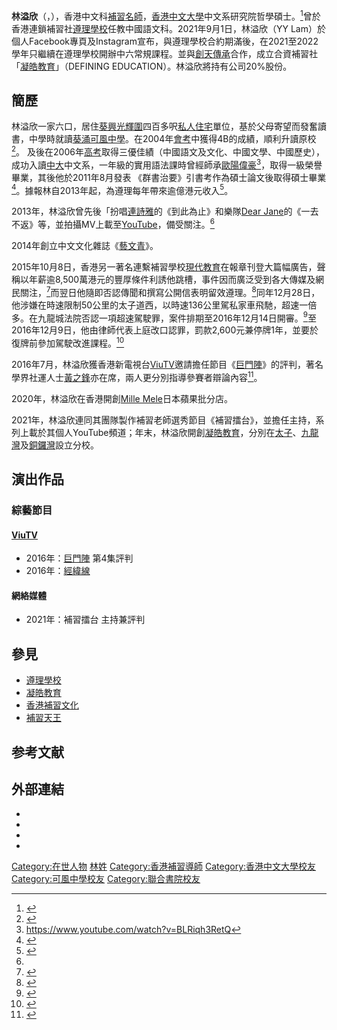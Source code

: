 {{Not|林溢鋒}}
{{Infobox person
| 姓名 = 林溢欣
| 圖像 =
| 出生日期 = {{birth date and age|1987|9|23}} 
| 出生地點 = {{HKG-1959}}
| 羅馬拼音 = Lam Yat Yan
| 英文名 = Jayden 
| 別名 = YY Lam、YY、（欣）師
| 活躍時期 = 2011年至今
| 電視節目 = 《[[巨門陣|巨門陣]]》
| 國籍 = {{CHN-HKG}}
| 教育程度 <br>香港中文大學哲學碩士（中國語言及文學）
| 職業 = [[補習名師|補習名師]]
| 機構 = [[遵理學校|遵理學校]]、[[凝皓教育|凝皓教育]] https://www.definingeducation.com.hk/
|educate=[[可風中學|可風中學]]<br/>[[香港中文大學|香港中文大學]]中國語言及文學榮譽文學士（一級榮譽）<br>香港中文大學哲學碩士（中國語言及文學） 
}}

'''林溢欣'''（{{lang-en|Jayden Lam Yat Yan}}，{{bd|1987年|9月23日}}），香港中文科[[補習名師|補習名師]]，[[香港中文大學|香港中文大學]]中文系研究院哲學碩士。<ref name="MyUser_Hk.on.cc_July_23_2016c">{{cite news |author= |title=年薪8500萬撬補習天王　林溢欣稱不跳槽 |url=http://hk.on.cc/hk/bkn/cnt/news/20151008/bkn-20151008223047633-1008_00822_001.html |newspaper=東方日報 |publisher= |date=2015-10-08 |accessdate=2016-07-23 |archive-url=https://web.archive.org/web/20161004135357/http://hk.on.cc/hk/bkn/cnt/news/20151008/bkn-20151008223047633-1008_00822_001.html |archive-date=2016-10-04 |dead-url=no }}</ref>曾於香港連鎖補習社[[遵理學校|遵理學校]]任教中國語文科。2021年9月1日，林溢欣（YY Lam）於個人Facebook專頁及Instagram宣布，與遵理學校合約期滿後，在2021至2022學年只繼續在遵理學校開辦中六常規課程。並與[[創天傳承|創天傳承]]合作，成立合資補習社「[[凝皓教育|凝皓教育]]」（DEFINING EDUCATION）。林溢欣將持有公司20%股份。

== 簡歷 ==
林溢欣一家六口，居住[[葵興|葵興]][[光輝圍|光輝圍]]四百多呎[[私人住宅|私人住宅]]單位，基於父母寄望而發奮讀書，中學時就讀[[葵涌|葵涌]][[可風中學|可風中學]]。在2004年[[香港中學會考|會考]]中獲得4B的成績，順利升讀原校<ref name="發憤讀書">{{cite news |author= |title=教中文突圍　擁七千萬物業　林溢欣補習鋪出黃金路 |url=http://eastweek.my-magazine.me/main/46652 |newspaper=東周網 |publisher= |date=2015-10-18 |accessdate=2015-10-18 |archive-url=https://web.archive.org/web/20170523013912/http://eastweek.my-magazine.me/main/46652 |archive-date=2017-05-23 |dead-url=no }}</ref>。
及後在2006年[[香港高級程度會考|高考]]取得三優佳績（中國語文及文化、中國文學、中國歷史），成功入讀[[香港中文大學|中大]]中文系，一年級的實用語法課時曾經師承[[歐陽偉豪|歐陽偉豪]]<ref>https://www.youtube.com/watch?v=BLRiqh3RetQ</ref>，取得一級榮譽畢業，其後他於2011年8月發表	
《群書治要》引書考作為碩士論文後取得碩士畢業<ref>{{Cite web |url=http://repository.lib.cuhk.edu.hk/tc/islandora/object/cuhk%3A327616/metadata |title=《群書治要》引書考 香港中文大學博碩士論文庫 |access-date=2019-08-06 |archive-url=https://web.archive.org/web/20190806055402/http://repository.lib.cuhk.edu.hk/tc/islandora/object/cuhk:327616/metadata |archive-date=2019-08-06 |dead-url=no }}</ref>。據報林自2013年起，為遵理每年帶來逾億港元收入<ref name="MyUser_Hk.apple.nextmedia.com_July_23_2016c">{{cite news |author= |title=【補習皇帝】90後無人不識林溢欣 拍過MV扮唱《到此為止》 |url=http://hk.apple.nextmedia.com/realtime/finance/20151008/54290870 |newspaper=蘋果日報 |publisher= |date=2015-10-08 |accessdate=2016-07-23 |archive-url=https://web.archive.org/web/20160817055507/http://hk.apple.nextmedia.com/realtime/finance/20151008/54290870 |archive-date=2016-08-17 |dead-url=no }}</ref>。

2013年，林溢欣曾先後「扮唱[[連詩雅|連詩雅]]的《到此為止》和樂隊[[Dear_Jane|Dear Jane]]的《一去不返》等，並拍攝MV上載至[[YouTube|YouTube]]，備受關注。<ref name="MyUser_Hk.apple.nextmedia.com_July_23_2016c"/>

2014年創立中文文化雜誌《[[藝文青|藝文青]]》。

2015年10月8日，香港另一著名連繫補習學校[[現代教育|現代教育]]在報章刊登大篇幅廣告，聲稱以年薪逾8,500萬港元的豐厚條件利誘他跳槽，事件因而廣泛受到各大傳媒及網民關注，<ref name="MyUser_Hk.apple.nextmedia.com_July_23_2016">{{cite news |author= |title=【遵理上市】現代教育登報 8500萬誘林溢欣過檔 |url=http://hk.apple.nextmedia.com/realtime/finance/20151008/54290176 |newspaper=蘋果日報 |publisher= |date=2015-10-08 |accessdate=2016-07-23 |archive-url=https://web.archive.org/web/20160817040529/http://hk.apple.nextmedia.com/realtime/finance/20151008/54290176 |archive-date=2016-08-17 |dead-url=no }}</ref>而翌日他隨即否認傳聞和撰寫公開信表明留效遵理。<ref name="MyUser_Topick.hket.com_July_23_2016c">{{cite news |author= |title=現代教育挖角失敗？林溢欣：多8000萬於我無別 |url=http://topick.hket.com/article/879884/%E7%8F%BE%E4%BB%A3%E6%95%99%E8%82%B2%E6%8C%96%E8%A7%92%E5%A4%B1%E6%95%97%EF%BC%9F%E6%9E%97%E6%BA%A2%E6%AC%A3%EF%BC%9A%E5%A4%9A8000%E8%90%AC%E6%96%BC%E6%88%91%E7%84%A1%E5%88%A5 |newspaper=經濟日報 |publisher= |date=2015-10-09 |accessdate=2016-12-27 |archive-url=https://web.archive.org/web/20160927114540/http://topick.hket.com/article/879884/%E7%8F%BE%E4%BB%A3%E6%95%99%E8%82%B2%E6%8C%96%E8%A7%92%E5%A4%B1%E6%95%97%EF%BC%9F%E6%9E%97%E6%BA%A2%E6%AC%A3%EF%BC%9A%E5%A4%9A8000%E8%90%AC%E6%96%BC%E6%88%91%E7%84%A1%E5%88%A5 |archive-date=2016-09-27 |dead-url=no }}</ref>同年12月28日，他涉嫌在時速限制50公里的太子道西，以時速136公里駕私家車飛馳，超速一倍多。在九龍城法院否認一項超速駕駛罪，案件排期至2016年12月14日開審。<ref>{{cite news |author= |title=補習名師林溢欣被控超速 |url=http://hk.apple.nextmedia.com/news/art/20160921/19777099 |newspaper=蘋果日報 |publisher= |date=2016-09-21 |accessdate=2016-12-27 |archive-url=https://web.archive.org/web/20161227130027/http://hk.apple.nextmedia.com/news/art/20160921/19777099 |archive-date=2016-12-27 |dead-url=no }}</ref>至2016年12月9日，他由律師代表上庭改口認罪，罰款2,600元兼停牌1年，並要於復牌前參加駕駛改進課程。<ref>{{cite news |author= |title=限速50行136 補習名師林溢欣超速判罰款 |url=http://orientaldaily.on.cc/cnt/news/20161210/00176_103.html |newspaper=東方日報 |publisher= |date=2016-12-10 |accessdate=2016-12-27 |archive-url=https://web.archive.org/web/20161209224229/http://orientaldaily.on.cc/cnt/news/20161210/00176_103.html |archive-date=2016-12-09 |dead-url=no }}</ref>

2016年7月，林溢欣獲香港新電視台[[ViuTV|ViuTV]]邀請擔任節目《[[巨門陣|巨門陣]]》的評判，著名學界社運人士[[黃之鋒|黃之鋒]]亦在席，兩人更分別指導參賽者辯論內容<ref>{{cite web |url=https://viu.tv/readtv/bin-choi-daai-haau-yim-lam-yat-yan--VS-wong-ji-fung |title=辯才大考驗！林溢欣 VS 黃之鋒 |accessdate=2016-07-23 |publisher=[[ViuTV|ViuTV]] |date= |archive-url=https://web.archive.org/web/20160705235919/http://viu.tv/readtv/bin-choi-daai-haau-yim-lam-yat-yan--VS-wong-ji-fung |archive-date=2016-07-05 |dead-url=no }}</ref>。

2020年，林溢欣在香港開創[[Mille_Mele|Mille Mele]]日本蘋果批分店。

2021年，林溢欣連同其團隊製作補習老師選秀節目《補習擂台》，並擔任主持，系列上載於其個人YouTube頻道；年末，林溢欣開創[[凝皓教育|凝皓教育]]，分別在[[太子|太子]]、[[九龍灣|九龍灣]]及[[銅鑼灣|銅鑼灣]]設立分校。

== 演出作品 ==
=== 綜藝節目 ===
==== [[ViuTV|ViuTV]] ====
* 2016年：[[巨門陣|巨門陣]] 第4集評判
* 2016年：[[經緯線|經緯線]]
==== 網絡媒體 ====
* 2021年：補習擂台 主持兼評判

== 參見 ==
* [[遵理學校|遵理學校]]
* [[凝皓教育|凝皓教育]]
* [[香港補習文化|香港補習文化]]
* [[補習天王|補習天王]]

== 参考文献 ==
{{reflist|2}}

== 外部連結 ==
* {{Sinaweibo|2170812880}}
* {{Facebook|Beacon.YYLam}}
* {{Instagram|yylamjayden}}
* {{YouTube|channel=UCJw5CcHf07LK1LVFLadkccA|林溢欣}}

[[Category:在世人物|Category:在世人物]]
[[Category:林姓|林姓]]
[[Category:香港補習導師|Category:香港補習導師]]
[[Category:香港中文大學校友|Category:香港中文大學校友]]
[[Category:可風中學校友|Category:可風中學校友]]
[[Category:聯合書院校友|Category:聯合書院校友]]